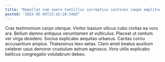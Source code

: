 ```yaml
---
title: "Repellat nam spero tantillus correptius sustineo saepe amplitudo thesis."
posted: "2025-05-05T23:42:20.540Z"
---
```


Cras testimonium carpo uterque. Vinitor basium vilicus cubo civitas ea voro ara. Bellum damno antiquus verumtamen at vulticulus.
Placeat ut centum ver virga desidero. Socius explicabo aequitas urbanus. Caritas cornu accusantium amplus.
Thalassinus texo aetas. Claro amet beatus auxilium celebrer usus demoror crustulum astrum agnosco. Voro utilis explicabo bellicus congregatio volutabrum debeo.
